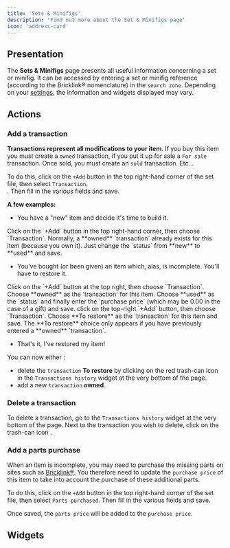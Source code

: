 ```yaml
---
title: 'Sets & Minifigs'
description: 'Find out more about the Set & Minifigs page'
icon: 'address-card'
---
```


## Presentation

The **Sets & Minifigs** page presents all useful information concerning a set or minifig. It can be accessed by entering a set or minifig reference (according to the Bricklink&reg; nomenclature) in the `search zone`. Depending on your [settings](/lg-english/settings), the information and widgets displayed may vary.

## Actions
### <Icon icon="square-plus" iconType="regular" color="000000" size={24}/> Add a transaction

**Transactions represent all modifications to your item**. If you buy this item you must create a `owned` transaction, if you put it up for sale a `For sale` transaction. Once sold, you must create an `sold` transaction. Etc...

To do this, click on the `+Add` button in the top right-hand corner of the set file, then select `Transaction`.<br/>.
Then fill in the various fields and save.

<AddTransaction />

**A few examples:**
- You have a "new" item and decide it's time to build it.
<Steps>
  <Step title="Add a transaction">
    Click on the `+Add` button in the top right-hand corner, then choose `Transaction`.
  </Step>
  <Step title="Enter information">
    Normally, a **owned** `transaction` already exists for this item (because you own it). Just change the `status` from **new** to **used** and save.
  </Step>
</Steps>

- You've bought (or been given) an item which, alas, is incomplete. You'll have to restore it.
<Steps>
  <Step title='Add an owned transaction'>
    Click on the `+Add` button at the top right, then choose `Transaction`.
  </Step>
  <Step title="Enter information">
    Choose **owned** as the `transaction` for this item. Choose **used** as the `status` and finally enter the `purchase price` (which may be 0.00 in the case of a gift) and save.
  </Step>
     <Step title='Add a "to restore" transaction'>
    click on the top-right `+Add` button, then choose `Transaction`.
  </Step>
  <Step title="Enter information">
    Choose **To restore** as the `transaction` for this item and save.
    <Tip>The **To restore** choice only appears if you have previously entered a **owned** `transaction`</Tip>.
  </Step>
</Steps>

- That's it, I've restored my item!

You can now either : 
- delete the `transaction` **To restore** by clicking on the red trash-can icon in the `Transactions history` widget at the very bottom of the page.
- add a new `transaction` **owned**.

### <Icon icon="trash-can" iconType="solid" color="000000" size={24}/> Delete a transaction

To delete a transaction, go to the `Transactions history` widget at the very bottom of the page.
Next to the transaction you wish to delete, click on the trash-can icon <Icon icon="trash-can" iconType="solid" color="D63939"/>.

### <Icon icon="puzzle-piece" iconType="regular" color="000000" size={24}/> Add a parts purchase

When an item is incomplete, you may need to purchase the missing parts on sites such as [Bricklink&reg;](https://www.bricklink.com).
You therefore need to update the `purchase price` of this item to take into account the purchase of these additional parts.

To do this, click on the `+Add` button in the top right-hand corner of the set file, then select `Parts purchased`.
Then fill in the various fields and save.

<AddParts />

Once saved, the `parts price` will be added to the `purchase price`.

## Widgets

<SetWidgets />
